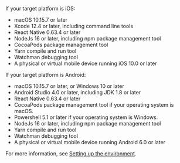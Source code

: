 <PlatformWrapper platform="react-native">

If your target platform is iOS:

- macOS 10.15.7 or later
- Xcode 12.4 or later, including command line tools
- React Native 0.63.4 or later
- NodeJs 16 or later, including npm package management tool
- CocoaPods package management tool
- Yarn compile and run tool
- Watchman debugging tool
- A physical or virtual mobile device running iOS 10.0 or later

If your target platform is Android:

- macOS 10.15.7 or later, or Windows 10 or later
- Android Studio 4.0 or later, including JDK 1.8 or later
- React Native 0.63.4 or later
- CocoaPods package management tool if your operating system is macOS.
- Powershell 5.1 or later if your operating system is Windows.
- NodeJs 16 or later, including npm package management tool
- Yarn compile and run tool
- Watchman debugging tool
- A physical or virtual mobile device running Android 6.0 or later

For more information, see [Setting up the environment](https://reactnative.dev/docs/environment-setup).

</PlatformWrapper>